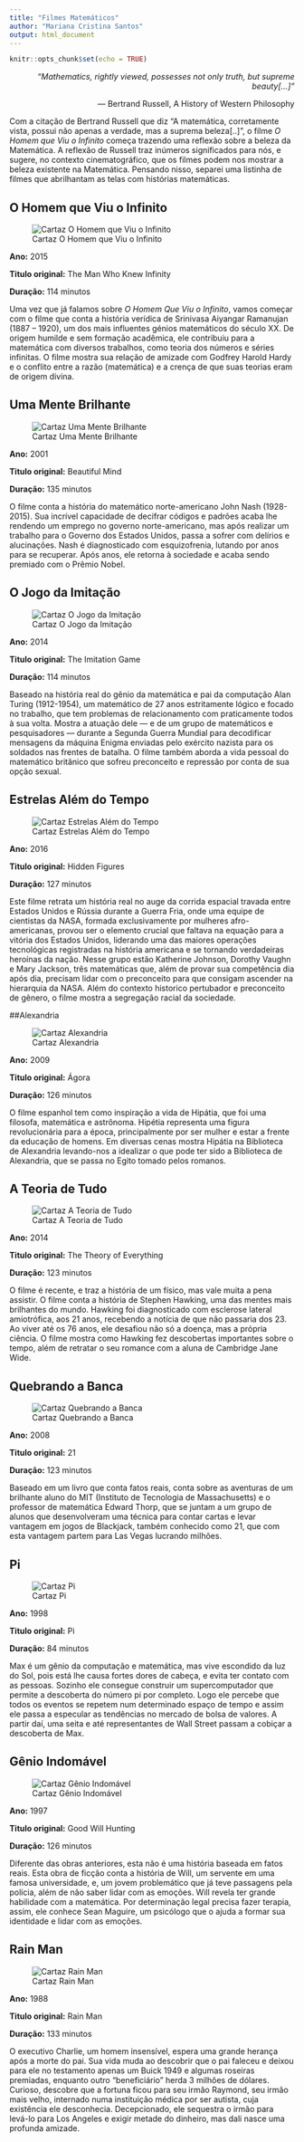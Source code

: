 ---
title: "Filmes Matemáticos"
author: "Mariana Cristina Santos"
output: html_document
---



```{r setup, include=FALSE}
knitr::opts_chunk$set(echo = TRUE)
```

<p align="Right"> *“Mathematics, rightly viewed, possesses not only truth, but supreme beauty[...]"*</p>
<p align="Right"> ― Bertrand Russell, A History of Western Philosophy </p>

Com a citação de Bertrand Russell que diz "A matemática, corretamente vista, possui não apenas a verdade, mas a suprema beleza[..]", o filme *O Homem que Viu o Infinito* começa trazendo uma reflexão sobre a beleza da Matemática. A reflexão de Russell traz inúmeros significados para nós, e sugere, no contexto cinematográfico, que os filmes podem nos mostrar a beleza existente na Matemática. Pensando nisso, separei uma listinha de filmes que abrilhantam as telas com histórias matemáticas.

## O Homem que Viu o Infinito
<p align="Center"> ![Cartaz O Homem que Viu o Infinito](https://www.melhoresfilmes.com.br/dimg/?w=289&amp;url=https%3A%2F%2Fwww.melhoresfilmes.com.br%2Fimg%2Fposters%2F28397.jpg)</p>
<p> **Ano:** 2015</p>
<p>**Titulo original:** The Man Who Knew Infinity</p>
<p>**Duração:** 114 minutos</p>
<p> Uma vez que já falamos sobre *O Homem Que Viu o Infinito*, vamos começar com o filme que conta a história verídica de Srinivasa Aiyangar Ramanujan (1887 – 1920), um dos mais influentes génios matemáticos do século XX. De origem humilde e sem formação acadêmica, ele contribuiu para a matemática com diversos trabalhos, como  teoria dos números e séries infinitas. O filme mostra sua relação de amizade com Godfrey Harold Hardy e o conflito entre a razão (matemática) e a crença de que suas teorias eram de origem divina.</p>

## Uma Mente Brilhante
<p align="Center"> ![Cartaz Uma Mente Brilhante](https://www.melhoresfilmes.com.br/dimg/?w=289&amp;url=https%3A%2F%2Fwww.melhoresfilmes.com.br%2Fimg%2Fposters%2F2771.jpg)</p>
<p> **Ano:** 2001</p>
<p>**Titulo original:** Beautiful Mind</p>
<p>**Duração:** 135 minutos</p>
<p> O filme conta a história do matemático norte-americano John Nash (1928-2015). Sua incrível capacidade de decifrar códigos e padrões acaba lhe rendendo um emprego no governo norte-americano, mas após realizar um trabalho para o Governo dos Estados Unidos, passa a sofrer com delírios e alucinações. Nash é diagnosticado com esquizofrenia, lutando por anos para se recuperar. Após anos, ele retorna à sociedade e acaba sendo premiado com o Prêmio Nobel.</p>

## O Jogo da Imitação
<p align="Center"> ![Cartaz O Jogo da Imitação](https://www.melhoresfilmes.com.br/dimg/?w=289&amp;url=https%3A%2F%2Fwww.melhoresfilmes.com.br%2Fimg%2Fposters%2F26784.jpg)</p>
<p> **Ano:** 2014</p>
<p>**Titulo original:** The Imitation Game</p>
<p>**Duração:** 114 minutos</p>
<p> Baseado na história real do gênio da matemática e pai da computação Alan Turing (1912-1954), um matemático de 27 anos estritamente lógico e focado no trabalho, que tem problemas de relacionamento com praticamente todos à sua volta. Mostra a atuação dele — e de um grupo de matemáticos e pesquisadores — durante a Segunda Guerra Mundial para decodificar mensagens da máquina Enigma enviadas pelo exército nazista para os soldados nas frentes de batalha. O filme também aborda a vida pessoal do matemático britânico que sofreu preconceito e repressão por conta de sua opção sexual.

## Estrelas Além do Tempo
<p align="Center"> ![Cartaz Estrelas Além do Tempo](https://www.melhoresfilmes.com.br/dimg/?w=289&amp;url=https%3A%2F%2Fwww.melhoresfilmes.com.br%2Fimg%2Fposters%2F28737.jpg)</p>
<p> **Ano:** 2016</p>
<p>**Titulo original:** Hidden Figures</p>
<p>**Duração:** 127 minutos</p>
<p>Este filme retrata um história real no auge da corrida espacial travada entre Estados Unidos e Rússia durante a Guerra Fria, onde uma equipe de cientistas da NASA, formada exclusivamente por mulheres afro-americanas, provou ser o elemento crucial que faltava na equação para a vitória dos Estados Unidos, liderando uma das maiores operações tecnológicas registradas na história americana e se tornando verdadeiras heroínas da nação. Nesse grupo estão Katherine Johnson, Dorothy Vaughn e Mary Jackson, três matemáticas que, além de provar sua competência dia após dia, precisam lidar com o preconceito para que consigam ascender na hierarquia da NASA. Além do contexto historico pertubador e preconceito de gênero, o filme mostra a segregação racial da sociedade.</p>

##Alexandria
<p align="Center"> ![Cartaz Alexandria](https://www.melhoresfilmes.com.br/dimg/?w=289&amp;url=https%3A%2F%2Fwww.melhoresfilmes.com.br%2Fimg%2Fposters%2F16091.jpg)
<p> **Ano:** 2009</p>
<p>**Titulo original:** Ágora</p>
<p>**Duração:** 126 minutos</p>
<p>O filme espanhol tem como inspiração a vida de Hipátia, que foi uma filosofa, matemática e astrônoma. Hipétia representa uma figura revolucionária para a época, principalmente por ser mulher e estar a frente da educação de homens. Em diversas cenas mostra Hipátia na Biblioteca de Alexandria levando-nos a idealizar o que pode ter sido a Biblioteca de Alexandria, que se passa no Egito tomado pelos romanos. </p>

## A Teoria de Tudo
<p align="Center"> ![Cartaz A Teoria de Tudo](https://www.melhoresfilmes.com.br/dimg/?w=289&amp;url=https%3A%2F%2Fwww.melhoresfilmes.com.br%2Fimg%2Fposters%2F26782.jpg)</p>
<p> **Ano:** 2014</p>
<p>**Titulo original:** The Theory of Everything</p>
<p>**Duração:** 123 minutos</p>
<p>O filme é recente, e traz a história de um físico, mas vale muita a pena assistir. O filme conta a história de Stephen Hawking, uma das mentes mais brilhantes do mundo. Hawking foi diagnosticado com esclerose lateral amiotrófica, aos 21 anos, recebendo a notícia de que não passaria dos 23. Ao viver até os 76 anos, ele desafiou não só a doença, mas a própria ciência. O filme mostra como Hawking fez descobertas importantes sobre o tempo, além de retratar o seu romance com a aluna de Cambridge Jane Wide.</p>

## Quebrando a Banca
<p align="Center"> ![Cartaz Quebrando a Banca](https://www.melhoresfilmes.com.br/dimg/?w=289&amp;url=https%3A%2F%2Fwww.melhoresfilmes.com.br%2Fimg%2Fposters%2F8034.jpg)
<p> **Ano:** 2008</p>
<p>**Titulo original:** 21</p>
<p>**Duração:** 123 minutos</p>
<p> Baseado em um livro que conta fatos reais, conta sobre as aventuras de um brilhante aluno do MIT (Instituto de Tecnologia de Massachusetts) e o professor de matemática Edward Thorp, que se juntam a um grupo de alunos que desenvolveram uma técnica para contar cartas e levar vantagem em jogos de Blackjack, também conhecido como 21, que com esta vantagem partem para Las Vegas lucrando milhões.</p>

## Pi
<p align="Center"> ![Cartaz Pi](https://www.melhoresfilmes.com.br/dimg/?w=289&amp;url=https%3A%2F%2Fwww.melhoresfilmes.com.br%2Fimg%2Fposters%2F1953.jpg)
<p> **Ano:** 1998</p>
<p>**Titulo original:** Pi</p>
<p>**Duração:** 84 minutos</p>
<p>Max é um gênio da computação e matemática, mas vive escondido da luz do Sol, pois está lhe causa fortes dores de cabeça, e evita ter contato com as pessoas. Sozinho ele consegue construir um supercomputador que permite a descoberta do número pi por completo. Logo ele percebe que todos os eventos se repetem num determinado espaço de tempo e assim ele passa a especular as tendências no mercado de bolsa de valores. A partir daí, uma seita e até representantes de Wall Street passam a cobiçar a descoberta de Max.</p>

## Gênio Indomável
<p align="Center"> ![Cartaz Gênio Indomável](https://www.melhoresfilmes.com.br/dimg/?w=289&amp;url=https%3A%2F%2Fwww.melhoresfilmes.com.br%2Fimg%2Fposters%2F2132.jpg)</p>
<p> **Ano:** 1997</p>
<p>**Titulo original:** Good Will Hunting</p>
<p>**Duração:** 126 minutos</p>
<p> Diferente das obras anteriores, esta não é uma história baseada em fatos reais. Esta obra de ficção conta a história de Will, um servente em uma famosa universidade, e, um jovem problemático que já teve passagens pela polícia, além de não saber lidar com as emoções. Will revela ter grande habilidade com a matemática. Por determinação legal precisa fazer terapia, assim, ele conhece Sean Maguire, um psicólogo que o ajuda a formar sua identidade e lidar com as emoções.</p>

## Rain Man
<p align="Center"> ![Cartaz Rain Man](https://www.melhoresfilmes.com.br/dimg/?w=289&amp;url=https%3A%2F%2Fwww.melhoresfilmes.com.br%2Fimg%2Fposters%2F170.jpg)</p>
<p> **Ano:** 1988</p>
<p>**Titulo original:** Rain Man</p>
<p>**Duração:** 133 minutos</p>
<p> O executivo Charlie, um homem insensível, espera uma grande herança após a morte do pai. Sua vida muda ao descobrir que o pai faleceu e deixou para ele no testamento apenas um Buick 1949 e algumas roseiras premiadas, enquanto outro “beneficiário” herda 3 milhões de dólares. Curioso, descobre que a fortuna ficou para seu irmão Raymond, seu irmão mais velho, internado numa instituição médica por ser autista, cuja existência ele desconhecia. Decepcionado, ele sequestra o irmão para levá-lo para Los Angeles e exigir metade do dinheiro, mas dali nasce uma profunda amizade.</p>